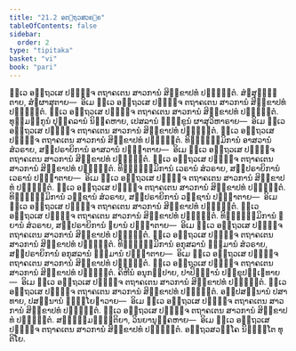 ```yaml
---
title: "21.2 ອຕ຺ຖວສວຄ຺ຄ"
tableOfContents: false
sidebar:
  order: 2
type: "tipitaka"
basket: "vi"
book: "pari"
---
```



<DynamicBreadcrumb />

<Division number="498" book="pari">

<Paragraph number="2410" book="pari">
ທ຺ເວ ອຕ຺ຖວເສ ປຏິຈ຺ຈ ຕຖາຄເຕນ ສາວການໍ ສິກ຺ຂາປທໍ ປຎ຺ຎຕ຺ຕໍ. ສໍຆສຸຏ຺ຐຸຕາຍ, ສໍຆຜາສຸຕາຍ—  ອິເມ ທ຺ເວ ອຕ຺ຖວເສ ປຏິຈ຺ຈ ຕຖາຄເຕນ ສາວການໍ ສິກ຺ຂາປທໍ ປຎ຺ຎຕ຺ຕໍ.
</Paragraph>

<Paragraph number="2411" book="pari">
ທ຺ເວ ອຕ຺ຖວເສ ປຏິຈ຺ຈ ຕຖາຄເຕນ ສາວການໍ ສິກ຺ຂາປທໍ ປຎ຺ຎຕ຺ຕໍ. ທຸມ຺ມງ຺ກູນໍ ປຸຄ຺ຄລານໍ ນິຄ຺ຄຫາຍ, ເປສລານໍ ຠິກ຺ຂູນໍ ຜາສຸວິຫາຣາຍ—  ອິເມ ທ຺ເວ ອຕ຺ຖວເສ ປຏິຈ຺ຈ ຕຖາຄເຕນ ສາວການໍ ສິກ຺ຂາປທໍ ປຎ຺ຎຕ຺ຕໍ.
</Paragraph>

<Paragraph number="2412" book="pari">
ທ຺ເວ ອຕ຺ຖວເສ ປຏິຈ຺ຈ ຕຖາຄເຕນ ສາວການໍ ສິກ຺ຂາປທໍ ປຎ຺ຎຕ຺ຕໍ. ທິຏ຺ຐຘມ຺ມິການໍ ອາສວານໍ ສໍວຣາຍ, ສມ຺ປຣາຍິການໍ ອາສວານໍ ປຏິຆາຕາຍ—  ອິເມ ທ຺ເວ ອຕ຺ຖວເສ ປຏິຈ຺ຈ ຕຖາຄເຕນ ສາວການໍ ສິກ຺ຂາປທໍ ປຎ຺ຎຕ຺ຕໍ.
</Paragraph>

<Paragraph number="2413" book="pari">
ທ຺ເວ ອຕ຺ຖວເສ ປຏິຈ຺ຈ ຕຖາຄເຕນ ສາວການໍ ສິກ຺ຂາປທໍ ປຎ຺ຎຕ຺ຕໍ. ທິຏ຺ຐຘມ຺ມິການໍ ເວຣານໍ ສໍວຣາຍ, ສມ຺ປຣາຍິການໍ ເວຣານໍ ປຏິຆາຕາຍ—  ອິເມ ທ຺ເວ ອຕ຺ຖວເສ ປຏິຈ຺ຈ ຕຖາຄເຕນ ສາວການໍ ສິກ຺ຂາປທໍ ປຎ຺ຎຕ຺ຕໍ.
</Paragraph>

<Paragraph number="2414" book="pari">
ທ຺ເວ ອຕ຺ຖວເສ ປຏິຈ຺ຈ ຕຖາຄເຕນ ສາວການໍ ສິກ຺ຂາປທໍ ປຎ຺ຎຕ຺ຕໍ. ທິຏ຺ຐຘມ຺ມິການໍ ວຊ຺ຊານໍ ສໍວຣາຍ, ສມ຺ປຣາຍິການໍ ວຊ຺ຊານໍ ປຏິຆາຕາຍ—  ອິເມ ທ຺ເວ ອຕ຺ຖວເສ ປຏິຈ຺ຈ ຕຖາຄເຕນ ສາວການໍ ສິກ຺ຂາປທໍ ປຎ຺ຎຕ຺ຕໍ.
</Paragraph>

<Paragraph number="2415" book="pari">
ທ຺ເວ ອຕ຺ຖວເສ ປຏິຈ຺ຈ ຕຖາຄເຕນ ສາວການໍ ສິກ຺ຂາປທໍ ປຎ຺ຎຕ຺ຕໍ. ທິຏ຺ຐຘມ຺ມິການໍ ຠຍານໍ ສໍວຣາຍ, ສມ຺ປຣາຍິການໍ ຠຍານໍ ປຏິຆາຕາຍ—  ອິເມ ທ຺ເວ ອຕ຺ຖວເສ ປຏິຈ຺ຈ ຕຖາຄເຕນ ສາວການໍ ສິກ຺ຂາປທໍ ປຎ຺ຎຕ຺ຕໍ.
</Paragraph>

<Paragraph number="2416" book="pari">
ທ຺ເວ ອຕ຺ຖວເສ ປຏິຈ຺ຈ ຕຖາຄເຕນ ສາວການໍ ສິກ຺ຂາປທໍ ປຎ຺ຎຕ຺ຕໍ. ທິຏ຺ຐຘມ຺ມິການໍ ອກຸສລານໍ ຘມ຺ມານໍ ສໍວຣາຍ, ສມ຺ປຣາຍິການໍ ອກຸສລານໍ ຘມ຺ມານໍ ປຏິຆາຕາຍ—  ອິເມ ທ຺ເວ ອຕ຺ຖວເສ ປຏິຈ຺ຈ ຕຖາຄເຕນ ສາວການໍ ສິກ຺ຂາປທໍ ປຎ຺ຎຕ຺ຕໍ.
</Paragraph>

<Paragraph number="2417" book="pari">
ທ຺ເວ ອຕ຺ຖວເສ ປຏິຈ຺ຈ ຕຖາຄເຕນ ສາວການໍ ສິກ຺ຂາປທໍ ປຎ຺ຎຕ຺ຕໍ. ຄິຫີນໍ ອນຸກມ຺ປາຍ, ປາປິຈ຺ຉານໍ ປກ຺ຂຸປຈ຺ເຉທາຍ—  ອິເມ ທ຺ເວ ອຕ຺ຖວເສ ປຏິຈ຺ຈ ຕຖາຄເຕນ ສາວການໍ ສິກ຺ຂາປທໍ ປຎ຺ຎຕ຺ຕໍ.
</Paragraph>

<Paragraph number="2418" book="pari">
ທ຺ເວ ອຕ຺ຖວເສ ປຏິຈ຺ຈ ຕຖາຄເຕນ ສາວການໍ ສິກ຺ຂາປທໍ ປຎ຺ຎຕ຺ຕໍ. ອປ຺ປສນ຺ນານໍ ປສາທາຍ, ປສນ຺ນານໍ ຠິຍ຺ໂຍຠາວາຍ—  ອິເມ ທ຺ເວ ອຕ຺ຖວເສ ປຏິຈ຺ຈ ຕຖາຄເຕນ ສາວການໍ ສິກ຺ຂາປທໍ ປຎ຺ຎຕ຺ຕໍ.
</Paragraph>

<Paragraph number="2419" book="pari">
ທ຺ເວ ອຕ຺ຖວເສ ປຏິຈ຺ຈ ຕຖາຄເຕນ ສາວການໍ ສິກ຺ຂາປທໍ ປຎ຺ຎຕ຺ຕໍ. ສທ຺ຘມ຺ມຏ຺ຐິຕິຍາ, ວິນຍານຸຄ຺ຄຫາຍ—  ອິເມ ທ຺ເວ ອຕ຺ຖວເສ ປຏິຈ຺ຈ ຕຖາຄເຕນ ສາວການໍ ສິກ຺ຂາປທໍ ປຎ຺ຎຕ຺ຕໍ.

</Paragraph>
</Division>

<Paragraph number="2420" type="center" book="pari">
ອຕ຺ຖວສວຄ຺ໂຄ ນິຏ຺ຐິໂຕ ທຸຕິໂຍ.
</Paragraph>